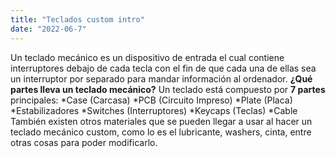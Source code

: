 ```yaml
---
title: "Teclados custom intro"
date: "2022-06-7"
---
```


Un teclado mecánico es un dispositivo de entrada el cual contiene interruptores debajo de cada tecla con el fin de que cada una de ellas sea un interruptor por separado para mandar información al ordenador.
**¿Qué partes lleva un teclado mecánico?**
Un teclado está compuesto por **7 partes** principales:
*Case (Carcasa)
*PCB (Circuito Impreso)
*Plate (Placa)
*Estabilizadores
*Switches (Interruptores)
*Keycaps (Teclas)
\*Cable
También existen otros materiales que se pueden llegar a usar al hacer un teclado mecánico custom, como lo es el lubricante, washers, cinta, entre otras cosas para poder modificarlo.
